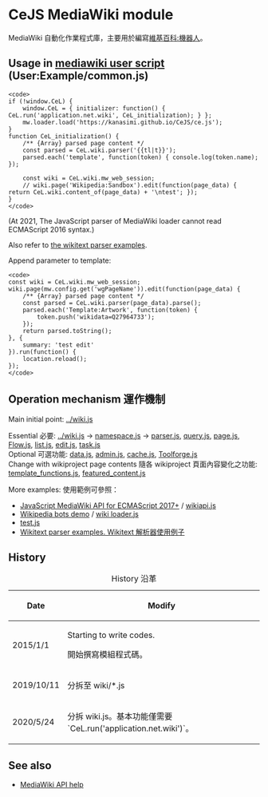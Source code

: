 ﻿<!-- The first line is blank due to BOM -->
= CeJS MediaWiki module =
MediaWiki 自動化作業程式庫，主要用於編寫[[維基百科:機器人]]。


== Usage in [https://www.mediawiki.org/wiki/Manual:Interface/JavaScript mediawiki user script] (User:Example/common.js) ==
<pre><code>
if (!window.CeL) {
	window.CeL = { initializer: function() { CeL.run('application.net.wiki', CeL_initialization); } };
	mw.loader.load('https://kanasimi.github.io/CeJS/ce.js');
}
function CeL_initialization() {
	/** {Array} parsed page content */
	const parsed = CeL.wiki.parser('{{tl|t}}');
	parsed.each('template', function(token) { console.log(token.name); });

	const wiki = CeL.wiki.mw_web_session;
	// wiki.page('Wikipedia:Sandbox').edit(function(page_data) { return CeL.wiki.content_of(page_data) + '\ntest'; });
}
</code></pre>
(At 2021, The JavaScript parser of MediaWiki loader cannot read ECMAScript 2016 syntax.)

Also refer to [https://kanasimi.github.io/CeJS/_test%20suite/wikitext_parser.html the wikitext parser examples].

; Append parameter to template:
<pre><code>
const wiki = CeL.wiki.mw_web_session;
wiki.page(mw.config.get('wgPageName')).edit(function(page_data) {
	/** {Array} parsed page content */
	const parsed = CeL.wiki.parser(page_data).parse();
	parsed.each('Template:Artwork', function(token) {
		token.push('wikidata=Q27964733');
	});
	return parsed.toString();
}, {
	summary: 'test edit'
}).run(function() {
	location.reload();
});
</code></pre>

== Operation mechanism 運作機制 ==
Main initial point: [[../wiki.js]]

; Essential 必要: [[../wiki.js]] → [[namespace.js]] → [[parser.js]], [[query.js]], [[page.js]], [[Flow.js]], [[list.js]], [[edit.js]], [[task.js]]
; Optional 可選功能: [[data.js]], [[admin.js]], [[cache.js]], [[Toolforge.js]]
; Change with wikiproject page contents 隨各 wikiproject 頁面內容變化之功能: [[template_functions.js]], [[featured_content.js]]

More examples: 使用範例可參照：
<!--
const util = require('util'); new util.promisify(CeL.wiki)(...)
-->
* [https://github.com/kanasimi/wikiapi JavaScript MediaWiki API for ECMAScript 2017+] / [https://github.com/kanasimi/wikiapi/blob/master/wikiapi.js wikiapi.js]
* [https://github.com/kanasimi/wikibot Wikipedia bots demo] / [https://github.com/kanasimi/wikibot/blob/master/wiki%20loader.js wiki loader.js]
* [[/_test suite/test.js|test.js]]
* [https://kanasimi.github.io/CeJS/_test%20suite/wikitext_parser.html Wikitext parser examples. Wikitext 解析器使用例子]


== History ==
{| class="wikitable"
|+ History 沿革
! Date !! Modify
|-
| 2015/1/1 || Starting to write codes.

開始撰寫模組程式碼。
|-
| 2019/10/11 || 分拆至 wiki/*.js
|-
| 2020/5/24 || 分拆 wiki.js。基本功能僅需要 `CeL.run('application.net.wiki')`。
|}


== See also ==
* [https://www.mediawiki.org/w/api.php MediaWiki API help]
